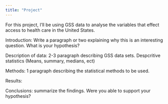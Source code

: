 ```yaml
---
title: "Project"
---
```


For this project, I'll be using GSS data to analyse the variables that effect access to health care in the United States.

Introduction: Write a paragraph or two explaining why this is an interesting question. What is your hypothesis? 

Description of data: 2-3 paragraph describing GSS data sets. Despcritive statistics (Means, summary, medians, ect) 

Methods: 1 paragraph describing the statistical methods to be used.

Results: 

Conclusions: summarize the findings. Were you able to support your hypothesis? 


